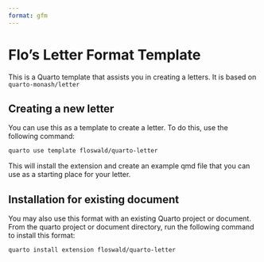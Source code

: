 ```yaml
---
format: gfm
---
```


<!-- README.md is generated from README.qmd. Please edit that file -->

# Flo's Letter Format Template

This is a Quarto template that assists you in creating a letters. It is based on `quarto-monash/letter`

## Creating a new letter

You can use this as a template to create a letter.
To do this, use the following command:

```bash
quarto use template floswald/quarto-letter
```

This will install the extension and create an example qmd file that you can use as a starting place for your letter.

## Installation for existing document

You may also use this format with an existing Quarto project or document.
From the quarto project or document directory, run the following command to install this format:

```bash
quarto install extension floswald/quarto-letter
```